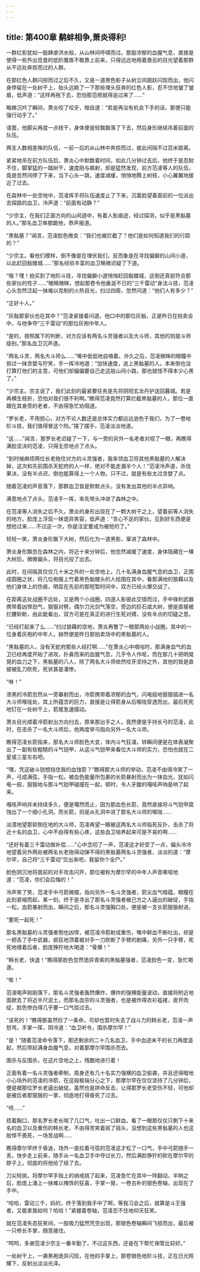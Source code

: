 ```yaml
---
---
---
```

title: 第400章 鹬蚌相争,萧炎得利!
---



一群红影犹如一股肆虐洪水般，从山林间呼啸而过。那股浓郁的血腥气息，直接是使得一些外出觅食的低阶魔兽不敢靠上前来，只得远远地用着畏忌的目光望着那群从不远处奔掠而过的人群。

在那红色人群闪掠而过之后不久，又是一道黑色影子从树立间跳跃闪现而出，他闪身停留在一处树干上，抬头远眺了一下那些埋头狂奔的红色人影，忍不住地皱了皱眉，低声道：“这样再拖下去，恐怕那范痨就得追过来了……”

略微沉吟了瞬间，萧炎咬了咬牙，暗自道：“若是再没有机会下手的话，那便只能强行动手了。”

语罢，他脚尖再度一点枝干，身体便是轻飘飘落了下去，然后身形继续吊着前面的队伍。

两支人数相差殊的队伍，一前一后的从山林中奔掠而过，彼此间隔不过百米距离。

紧紧地吊在前方队伍后，萧炎心中默数着时间，如此几分钟过去后，他终于是忍耐不住，脚掌猛的一踏树干，速度刚与飙射，却是猛然发现，前方范凌等人的队伍，竟是忽然间停了下来，当下心头一跳，速度减缓，悄悄地腾上树枝，小心翼翼地接近了过去。

在森林中一处空地中，范凌挥手将队伍速度止了下来，沉着脸望着面前的一位派出去探路的血卫，冷声道：“前面有动静？”

“少宗主，在我们正面方向的山间道中，有着人影痕迹，经过探测，似乎是黑骷墓的人。”那名血卫单膝跪地，恭声报道。

“黑骷墓？”闻言，范凌脸色微变：“我们也被拦截了？他们是如何知道我们的行踪的？”

“少宗主。看他们模样，倒不像是在埋伏我们，反而象是在寻找偏僻的山间小道，以此赶回骷髅城……”那名经验丰富的血卫略微迟疑了下道。

“哦？嘿！拍买到了地阶斗技，寻找偏僻小道悄悄赶回骷髅城，这倒还真挺符合那些家伙的性子……”眼睛微眯，想起那卷令他垂涎不已的“三千雷动”身法斗技，范凌心头忽然泛起一抹难以克制的火热目光，扫过四周，忽然问道：“他们人有多少？”

“正好十人。”

“灰骷那家伙也在其中？”范凌紧接着问道。他口中的那位灰骷，正是昨日在拍卖会中，与他争夺“三千雷动”的那位灰袍中年人。

“是的，按照属下的判断，对方应该有两名斗灵强者以及大斗师，其他的则是斗师级别。”那名血卫沉声道。

“两名斗灵，两名大斗师么……”嘴中低低地自喃着。许久之后，范凌微眯的眼瞳中掠过一抹贪婪与狞笑，手一挥冷地道：“加快速度，追上黑骷墓的人。本来倒也没打算打他们的主意，可他们却偏偏要自己走这般山间小路，那也就怪不得本少心黑了。”

“少宗主。宗主说了，我们此刻的最紧要任务是先将阴阳玄龙丹护送回暮城。若是再横生枝折，恐怕对我们很不利啊。”瞧得范凌竟然打算拦截黑骷墓的人，那位一直跟在其身旁的老者，不由得急忙劝阻道。

“罗长老，不用担心，对方不论人数还是总体实力都远远逊色于我们，为了一卷地阶斗技，我们值得冒这个险。”摆了摆手，范凌淡淡地道。

“这……”闻言，那罗长老迟疑了一下，与一旁的另外一名老者对视了一眼，再瞧得满脸坚决的范凌，只得无奈地点了点头。

“到时候麻烦两位长老拖住对方的斗灵强者，我率领血卫将其他黑骷墓的人解决掉，这次和先前围杀天蛇府的人一样，绝对不能走漏半个人！”范凌冷声道，杀伐果决，没有半点迟，倒也能算得上一个人物，只不过，就是有些太过贪婪了点。

随着范凌的声音落下，那群血卫皆是默默点头，没有发出其他的半点异响。

满意地点了点头，范凌手一挥，率先带头冲进了森林之中。

在范凌等人消失之后不久，萧炎的身形出现在了一颗大树干之上，望着前等人消失的地方，脸庞上浮现一抹诡异笑容，低声道：“贪心不足的家伙，见到好东西便是想抢过来……不过这一次，你是注定要成为被抢的了。”

轻轻一笑，萧炎身形飘下大树，然后化为一道黑影，窜进了森林中。

萧炎身形飘忽在森林之内，将近十来分钟后，他忽然减缓了速度，身体隐藏在一棵大树后，微微偏头，将目光投了出去。

此时，在间隔其仅仅几十米之外的一处空地上，几十名满身血腥气息的血卫，正围成圆圈之状，将几位袍服上竹着黑色骷髅头的人给围在其中，看那满地的狼藉以及他们身体上的伤痕，明显在先前的那短暂时间中，双方已经火爆交战了。

在距离这处战圈不远处，又是两个小战圈，四道人影彼此交错而过，手中锋利武器携带着凶悍劲气，狠狠对劈，偶尔刀光剑气落空，旁边的巨石或大树，便是直接被拦腰斩断，由此能看出，双方可是在真正的进行生死对搏，没有半点的切磋之意。

“已经打起来了么……”扫过狼藉的空地，萧炎再瞥了一眼那两处小战圈，其中的一位身着灰袍的中年人，赫然便是昨日那拍卖场中的黑骷墓的人。

“黑骷墓的人，没有天蛇府那些人经打啊……”在萧炎心中嘀咕时，那满身血气的血卫已经再度开始了进攻，扑鼻而来的血腥气息，几乎令人作呕，而在那几十把明晃晃的血刀之下，黑骷墓的八人，除了两名大斗师依然咬牙坚持之外，其他的皆是直接被乱刀砍死，死状甚是凄惨。

“咻！”

漆黑的冷箭忽然从一旁暴射而出，冷箭携带着浓郁的血气，闪电般地狠狠插进一名大斗师喉咙处，其上所蕴含的巨力，直接是让得箭身从后喉咙穿透而出，最后死死地钉在一处树干上，箭尾急速摆动。

萧炎目光顺着冷箭射出方向扫去，原来那出手之人，竟然便是手持长弓的范凌，此时，在击杀了一名大斗师后，他再度举弓指向另外一名大斗师。

瞧得范凌长箭指来，那名大斗师脸色大变，体内斗气狂涌，转瞬间便是在体表凝聚出了一副有些粗糙的斗气铠甲，从这斗气铠甲来看位大斗师的实力，恐怕也就在二星或三星左右吧。

“嘿，凭这破斗铠想挡住我的血蚀箭？”瞧得那大斗师的举动，范凌不由得冷笑了一声，弓成满弦，手指一松，被血色能量所包裹的长箭暴射而出为一抹血光，犹如闪电一般，狠狠地与那斗气铠甲碰撞在一起，顿时，令人牙酸的嘎吱声响是响了起来。

嘎吱声响并未持续多久，便是噶然而止，因为那血色长箭，竟然直接将斗气铠甲腐蚀出了一个细小孔洞，而长箭，则是从孔洞中进了那名大斗师的喉咙……

淡漠地望那软倒在地的大斗师，范凌再望一眼被这两名大斗师临死反扑，击杀了将近十名的血卫，心中不由得有些心疼，这些血卫培养起来可是不易的啊……

“还好有着三千雷动做补偿……”心中念叨了一声，范凌这才好受了一点，偏头冷冷地望着另外两处被两名长老拖得动弹不得的黑骷墓两名斗灵强者，淡淡的道：“摩尔罕，自己将“三千雷动”交出来吧，我留你个全尸。”

脸色阴沉地将面前的对手攻击闪开，那位被称为摩尔罕的中年人声音嘶哑地道：“范凌，你们会后悔的！”

冷声笑了笑，范凌手中弓箭微摆，指向另外一名斗灵强者，箭尖血气暗蕴，眼瞳在此刻紧缩而起，某一刻，终于是寻出了那名斗灵强者被己方之人逼出的破绽，手指一松，血箭暴射而出，瞬间之后，那名斗灵强胸口处，便是被一支长箭狠狠射进。

“要死一起死！”

那名黑骷墓的斗灵强者倒也凶悍，被范凌冷箭射成重伤，嘴中鲜血不断吐出，却是一把丢了手中武器，疯狂地顶着被对手一刀砍断了手臂的剧痛，另外一只手臂，死死地缠着后者，脸庞狰狞地大喝道：“骨爆！”

“韩长老，快退！”瞧得那脸色忽然诡异青紫的黑骷墓强者，范凌脸色一变，急忙喝道。

“嘭！”

范凌喝声刚刚落下，那名斗灵强者轰然爆炸，爆炸的强横能量波动，直接将附近地面掀去了将近半尺泥土，而那名血宗的斗灵强者，也是被炸得衣衫褴褛，皮开肉绽，脸色惨白得几乎要一口气挂过去。

“该死的！”瞧得那虽然捡了一条命，可却也暂时失去了战斗力的韩长老，范凌一声怒骂，手掌一挥，阴冷道：“血卫听令，围杀摩尔罕！”

“是！”随着范凌命令落下，那还剩余的二十几名血卫，手中血迹未干的长刀再度竖起，然后带起满身血腥气息，对着那摩尔罕围杀而去。

围杀与反围杀，在这片空地之上，残酷地进行着！

正面有着一名斗灵强者牵制，周身还有几十名实力强横的血卫偷袭，并且还得暗地小心场外的范凌的冷箭，在这般极端分心之下，那摩尔罕在仅仅坚持了几分钟后，便是被那位罗长老逼出破绽。虽然也是拼命反击，让得那罗长老受伤不轻，可他却是被后者那狠狠的一掌，彻底地打得昏死了过去。

“呸……”

捂着胸口，那名罗长老长喘了几口气，吐出一口鲜血，看了一眼那仅仅只剩下十来名的血卫以及重伤的韩长老，不由得苦笑着摇了摇头，没想到这些黑骷墓的人也这般悍不畏死，一场苦战啊……

瞧得摩尔罕终于昏迷，场外一直拉着弓弦的范凌这才松了一口气，手中弓箭随手一丢，快步走上前来，随手从一名血卫手中夺过长刀，然后满脸狰狞的砍在摩尔罕的脖子上，彻底的将他给了结了去。

刀尖轻挑，将摩尔罕手指上的纳戒挑了起来，范凌急忙在其中一阵翻动，半晌之后，脸庞上涌上一抹难以掩饰的狂喜，手掌一晃，一卷古朴的银色卷轴，出现在了手中。

“哈哈，雷动三千，妈的，终于落到我手中了啊，等我习会之后，就算是斗王强者，又能拿我如何？哈哈！”紧握着卷轴，范凌忍不住地仰天狂笑。

就在范凌失态狂笑间，一股吸力猛然凭空出现，那银色卷轴瞬间飞掠而出，最后被一只修长手掌，随意接住。

“呵呵，多谢范凌少宗主一番辛勤了，不过这东西，还是在下帮忙保管比较好。”

一处树干上，一袭黑袍诡异闪现，在他的手掌上，那卷银色地阶斗技，正在日光照耀下，反射出淡淡光泽。